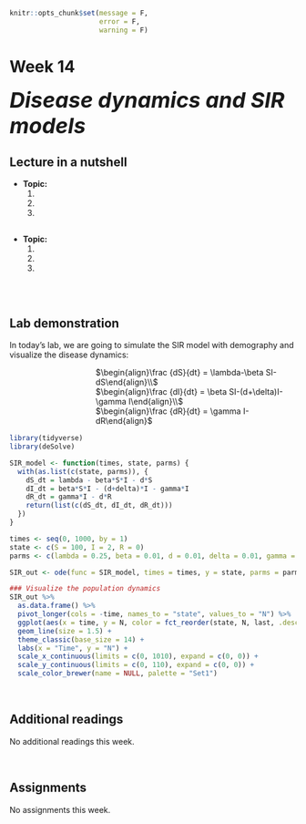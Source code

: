 ```r
knitr::opts_chunk$set(message = F, 
                      error = F, 
                      warning = F)

```

# Week 14 {-} 
<div style = "font-size: 28pt"> **_Disease dynamics and SIR models_**</div>

## Lecture in a nutshell {-}

* **Topic:**
    1. 
    2. 
    3. 
    
<div style="height:1px ;"><br></div>

* **Topic:**
    1. 
    2. 
    3.

<div style="height:1px ;"><br></div>    
<br>


## Lab demonstration {-}

In today's lab, we are going to simulate the SIR model with demography and visualize the disease dynamics:

<div style="margin-left: 30%;">$\begin{align}\frac {dS}{dt} = \lambda-\beta SI-dS\end{align}\\$</div>
<div style="margin-left: 30%;">$\begin{align}\frac {dI}{dt} = \beta SI-(d+\delta)I-\gamma I\end{align}\\$</div>
<div style="margin-left: 30%; margin-bottom: 15px;">$\begin{align}\frac {dR}{dt} = \gamma I-dR\end{align}$</div>

```r
library(tidyverse)
library(deSolve)

SIR_model <- function(times, state, parms) {
  with(as.list(c(state, parms)), {
    dS_dt = lambda - beta*S*I - d*S
    dI_dt = beta*S*I - (d+delta)*I - gamma*I 
    dR_dt = gamma*I - d*R
    return(list(c(dS_dt, dI_dt, dR_dt)))
  })
}

times <- seq(0, 1000, by = 1)
state <- c(S = 100, I = 2, R = 0)
parms <- c(lambda = 0.25, beta = 0.01, d = 0.01, delta = 0.01, gamma = 0.02)

SIR_out <- ode(func = SIR_model, times = times, y = state, parms = parms)

### Visualize the population dynamics
SIR_out %>%
  as.data.frame() %>%
  pivot_longer(cols = -time, names_to = "state", values_to = "N") %>%
  ggplot(aes(x = time, y = N, color = fct_reorder(state, N, last, .desc = T))) + 
  geom_line(size = 1.5) +
  theme_classic(base_size = 14) +
  labs(x = "Time", y = "N") +
  scale_x_continuous(limits = c(0, 1010), expand = c(0, 0)) +
  scale_y_continuous(limits = c(0, 110), expand = c(0, 0)) +
  scale_color_brewer(name = NULL, palette = "Set1") 

```

<br>

## Additional readings {-}

No additional readings this week.

<br>

## Assignments {-}

No assignments this week.


